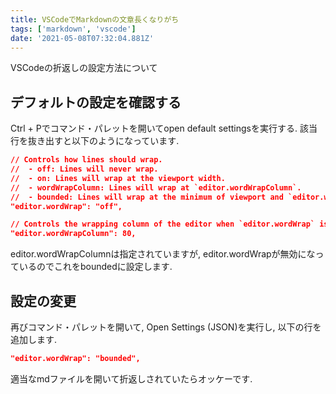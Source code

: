 ```yaml
---
title: VSCodeでMarkdownの文章長くなりがち
tags: ['markdown', 'vscode']
date: '2021-05-08T07:32:04.881Z'
---
```



VSCodeの折返しの設定方法について
<!-- sep -->

## デフォルトの設定を確認する

Ctrl + Pでコマンド・パレットを開いてopen default settingsを実行する. 該当行を抜き出すと以下のようになっています.

```json
// Controls how lines should wrap.
//  - off: Lines will never wrap.
//  - on: Lines will wrap at the viewport width.
//  - wordWrapColumn: Lines will wrap at `editor.wordWrapColumn`.
//  - bounded: Lines will wrap at the minimum of viewport and `editor.wordWrapColumn`.
"editor.wordWrap": "off",

// Controls the wrapping column of the editor when `editor.wordWrap` is `wordWrapColumn` or `bounded`.
"editor.wordWrapColumn": 80,
```

editor.wordWrapColumnは指定されていますが, editor.wordWrapが無効になっているのでこれをboundedに設定します.

## 設定の変更

再びコマンド・パレットを開いて, Open Settings (JSON)を実行し, 以下の行を追加します.

```json
"editor.wordWrap": "bounded",
```

適当なmdファイルを開いて折返しされていたらオッケーです.